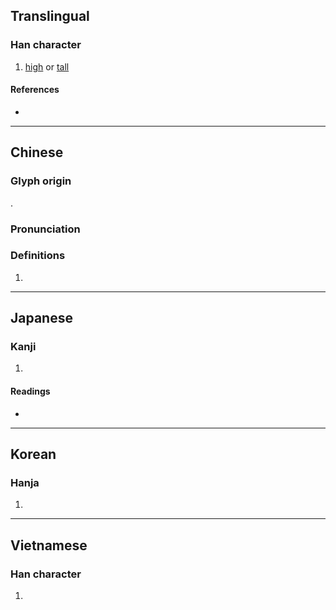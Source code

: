{{also|峣}}
{{character info}}
==Translingual==

===Han character===
{{Han char|rn=46|rad=山|as=12|sn=15|four=24711|canj=UGGU|ids=⿰山堯}}

# [[high]] or [[tall]]

====References====
* {{Han ref|kx=0320.100|dkj=08491|dj=0620.160|hdz=10796.070|uh=5DA2|ud=23970|bh=E566|bd=58726}}

----

==Chinese==
{{zh-forms|s=峣}}

===Glyph origin===
{{Han etym}}
{{Han compound|山|堯|c1=s|c2=p|t1=mountain|ls=psc}}.

===Pronunciation===
{{zh-pron
|m=yáo
|c=jiu4
|mc=y
|oc=y
|cat=
}}

===Definitions===
{{zh-hanzi}}

# {{zh-only|嶢嶢}}

----

==Japanese==

===Kanji===
{{ja-kanji|grade=|rs=山12}}

# {{rfdef|ja|sort=山12}}

====Readings====
* {{ja-readings|on=ぎょう|kun=けわし.い}}

----

==Korean==

===Hanja===
{{ko-hanja|요}}

# {{rfdef|ko|sort=山12}}

----

==Vietnamese==

===Han character===
{{vi-readings|rs=山12|readings=nghèo}}

# {{rfdef|vi|sort=山12}}